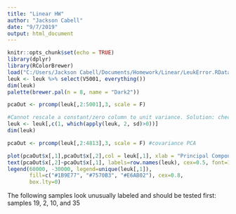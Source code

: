 ```yaml
---
title: "Linear HW"
author: "Jackson Cabell"
date: "9/7/2019"
output: html_document
---
```


```r
knitr::opts_chunk$set(echo = TRUE)
library(dplyr)
library(RColorBrewer)
load("C:/Users/Jackson Cabell/Documents/Homework/Linear/LeukError.RData")
leuk <- leuk %>% select(V5001, everything())
dim(leuk)
palette(brewer.pal(n = 8, name = "Dark2"))

pcaOut <- prcomp(leuk[,2:5001],3, scale = F)
```

```r
#Cannot rescale a constant/zero column to unit variance. Solution: check for columns with zero variance and remove them
leuk <- leuk[,c(1, which(apply(leuk, 2, sd)>0))]
dim(leuk)

```

```r
pcaOut <- prcomp(leuk[,2:4813],3, scale = F) #covariance PCA

plot(pcaOut$x[,1],pcaOut$x[,2],col = leuk[,1], xlab = "Principal Component 1", ylab = "Principal Component 2", main = 'Gene Expressions Projected onto 2-dimensions', cex = 2.2)
text(pcaOut$x[,2]~pcaOut$x[,1], labels=row.names(leuk), cex=0.5, font=1, adj = c(0.5, 0.5))
legend(60000, -30000, legend=unique(leuk[,1]),
       fill=c("#1B9E77", "#7570B3", "#E6AB02"), cex=0.8,
       box.lty=0)

```



The following samples look unusually labeled and should be tested first: samples 19, 2, 10, and 35




